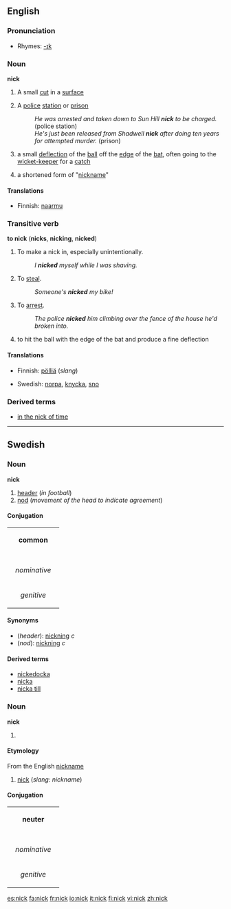 {{rfc|Etymology not at level 3}}
{{see|Nick}}
{{wikipedia}}
==English==

===Pronunciation===
*Rhymes: [[Rhymes:English:-ɪk|-ɪk]]

===Noun===
'''nick'''

# A small [[cut]] in a [[surface]]
# {{UK}} {{slang}} A [[police]] [[station]] or [[prison]]
#:''He was arrested and taken down to Sun Hill '''nick''' to be charged.'' (police station)
#:''He's just been released from Shadwell '''nick''' after doing ten years for attempted murder.'' (prison)
# {{cricket}} a small [[deflection]] of the [[ball]] off the [[edge]] of the [[bat]], often going to the [[wicket-keeper]] for a [[catch]]
# a shortened form of "[[nickname]]"

====Translations====
{{trans-top|A small cut in a surface}}
*Finnish: [[naarmu]]
{{trans-mid}}
{{trans-bottom}}

===Transitive verb===
'''to nick''' ('''nicks''', '''nicking''', '''nicked''')

# To make a nick in, especially unintentionally.
#:''I '''nicked''' myself while I was shaving.''
# {{slang}} To [[steal]].
#:''Someone's '''nicked''' my bike!''
# {{UK}} {{slang}} To [[arrest]].
#:''The police '''nicked''' him climbing over the fence of the house he'd broken into.''
# {{cricket}} to hit the ball with the edge of the bat and produce a fine deflection

====Translations====
{{trans-top|To steal}}
*Finnish: [[pölliä]] (''slang'')
{{trans-mid}}
*Swedish: [[norpa]], [[knycka]], [[sno]]
{{trans-bottom}}

===Derived terms===
*[[in the nick of time]]

----

==Swedish==

===Noun===
'''nick'''

# [[header]] (''in football'')
# [[nod]] (''movement of the head to indicate agreement'')

====Conjugation====
{| border=1 cellspacing=0
| bgcolor=#FFFFF0 colspan=5 align=center | '''common'''
|-
|- bgcolor=#FFFFF0 align=center
! rowspan=2 |
| colspan=2 width=105 | ''singular''
| colspan=2 | ''plural''
|- bgcolor=#FFFFF0 align=center
| width=105 | ''indefinite''
| width=105 | ''definite''
| width=105 | ''indefinite''
|  width=105 | ''definite''
|- align=center
| width=105 bgcolor=#FFFFF0 | ''nominative''
| nick
| [[nicken]]
| [[nickar]]
| [[nickarna]]
|- align=center
| width=105 bgcolor=#FFFFF0 | ''genitive''
| [[nicks]]
| [[nickens]]
| [[nickars]]
| [[nickarnas]]
|}

====Synonyms====
*(''header''): [[nickning]] ''c''
*(''nod''): [[nickning]] ''c''

====Derived terms====
*[[nickedocka]]
*[[nicka]]
*[[nicka till]]

===Noun===
'''nick'''

# {{defn|Swedish}}

====Etymology====
From the English [[nickname]]

# {{slang|lang=sv}} [[nick]] (''slang: nickname'')

====Conjugation====
{| border=1 cellspacing=0
| bgcolor=#FFFFF0 colspan=5 align=center | '''neuter'''
|-
|- bgcolor=#FFFFF0 align=center
! rowspan=2 |
| colspan=2 width=105 | ''singular''
| colspan=2 | ''plural''
|- bgcolor=#FFFFF0 align=center
| width=105 | ''indefinite''
| width=105 | ''definite''
| width=105 | ''indefinite''
|  width=105 | ''definite''
|- align=center
| width=105 bgcolor=#FFFFF0 | ''nominative''
| nick
| [[nicket]]
| nick
| [[nicken]]
|- align=center
| width=105 bgcolor=#FFFFF0 | ''genitive''
| [[nicks]]
| [[nickets]]
| [[nicks]]
| [[nickens]]
|}

[[es:nick]]
[[fa:nick]]
[[fr:nick]]
[[io:nick]]
[[it:nick]]
[[fi:nick]]
[[vi:nick]]
[[zh:nick]]